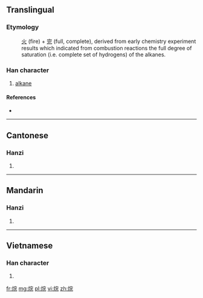 ==Translingual==
===Etymology===
:[[火]] (fire) + [[完]] (full, complete), derived from early chemistry experiment results which indicated from combustion reactions the full degree of saturation (i.e. complete set of hydrogens) of the alkanes.


===Han character===
{{Han char|rn=86|rad=火|as=07|sn=11|four=9381<sub>1</sub>|canj=火十一山 (FJMU)|ids=⿰[[火]][[完]]}}

# [[alkane]]

====References====
* {{Han ref|kx=0671.190|dkj=19047|hdz=32206.010|uh=70F7|ud=28919|bh=D64A|bd=54858}}

----

==Cantonese==

===Hanzi===
{{yue-hanzi|jyut=jyun4|y=yun4}}

# {{defn|lang=yue|sort=火07}}

----

==Mandarin==

===Hanzi===
{{cmn-hanzi|pin=[[wán]] ([[wan2]])|wg=wan<sup>2</sup>}}

# {{defn|lang=cmn|sort=火07}}

----

==Vietnamese==

===Han character===
{{vi-hantu|[[hoàn]]|rs=火07}}

# {{defn|lang=vi|sort=火07}}

[[fr:烷]]
[[mg:烷]]
[[pl:烷]]
[[vi:烷]]
[[zh:烷]]